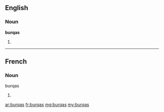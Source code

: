 ==English==

===Noun===
'''burqas'''

# {{plural of|lang=en|burqa}}

----

==French==

===Noun===
; burqas

# {{plural of|lang=fr|burqa}}

[[ar:burqas]]
[[fr:burqas]]
[[mg:burqas]]
[[my:burqas]]
